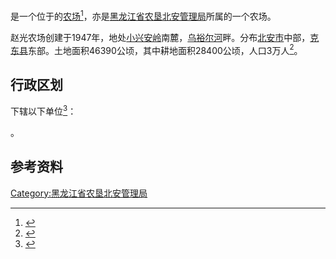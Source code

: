 {{中国乡级行政区|23/11/81/502/000
|行政区全称           = {{PAGENAMEBASE}}
|上级行政区           = [[黑龙江省农垦北安管理局|黑龙江省农垦北安管理局]]
}}

'''{{PAGENAMEBASE}}'''是一个位于{{PRC admin/fullname|23/11/81/502/000|3}}的[[农场|农场]]<ref>{{PRC admin/ref sgc|{{PRC admin/parent|23/11/81/502/000}}}}</ref>，亦是[[黑龙江省农垦北安管理局|黑龙江省农垦北安管理局]]所属的一个农场。

赵光农场创建于1947年，地处[[小兴安岭|小兴安岭]]南麓，[[乌裕尔河|乌裕尔河]]畔。分布[[北安市|北安市]]中部，[[克东县|克东县]]东部。土地面积46390公顷，其中耕地面积28400公顷，人口3万人<ref>{{cite web |title=赵光农场 |url=http://zw.chinabdh.com/BDHzgnc/index.jhtml |website=黑龙江省农垦总局}}</ref>。

== 行政区划 ==
{{PAGENAMEBASE}}下辖以下单位<ref>{{PRC admin/ref sgc|23/11/81/502/000}}</ref>：

{{PRC admin/children|23/11/81/502/000}}。

== 参考资料 ==
{{reflist}}

{{黑龙江行政区划小作品}}
{{PRC admin/navcat|23/11/81/502/000}}
{{黑龙江省农垦总局}}

[[Category:黑龙江省农垦北安管理局|Category:黑龙江省农垦北安管理局]]